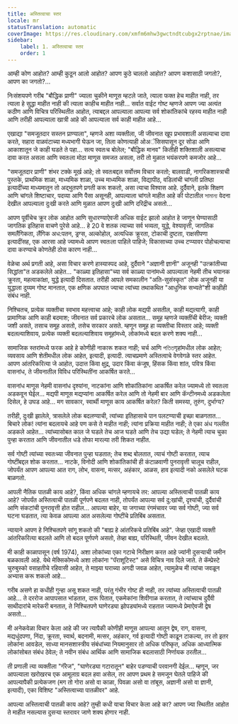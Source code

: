 ```yaml
---
title: अस्तित्वाचा स्तर
locale: mr
statusTranslation: automatic
coverImage: https://res.cloudinary.com/xmfm6mhw3gwctndtcubgx2rptnae/image/upload/v1740468922/small_cover_tratado_de_psicologia_revolucionaria_a4c0dca4e0.webp
sidebar:
    label: 1. अस्तित्वाचा स्तर
    order: 1
---
```

आम्ही कोण आहोत? आम्ही कुठून आलो आहोत? आपण कुठे चाललो आहोत? आपण कशासाठी जगतो?, आपण का जगतो?...

निःसंशयपणे गरीब "बौद्धिक प्राणी" ज्याला चुकीने माणूस म्हटले जाते, त्याला फक्त हेच माहीत नाही, तर त्याला हे सुद्धा माहीत नाही की त्याला काहीच माहीत नाही... सर्वात वाईट गोष्ट म्हणजे आपण ज्या अत्यंत कठीण आणि विचित्र परिस्थितीत आहोत, त्याबद्दल आपल्याला आपल्या सर्व शोकांतिकांचे रहस्य माहीत नाही आणि तरीही आपल्याला खात्री आहे की आपल्याला सर्व काही माहीत आहे...

एखाद्या "समजूतदार सस्तन प्राण्याला", म्हणजे अशा व्यक्तीला, जी जीवनात खूप प्रभावशाली असल्याचा दावा करते, सहारा वाळवंटाच्या मध्यभागी घेऊन जा, तिला कोणत्याही ओअॅसिसपासून दूर सोडा आणि आकाशातून जे काही घडते ते पहा... सत्य स्वतःच बोलेल; "बौद्धिक मानव" कितीही शक्तिशाली असल्याचा दावा करत असला आणि स्वतःला मोठा माणूस समजत असला, तरी तो मुळात भयंकरपणे कमजोर आहे...

"समजूतदार प्राणी" शंभर टक्के मूर्ख आहे; तो स्वतःबद्दल सर्वोत्तम विचार करतो; बालवाडी, नागरिकशास्त्राची पुस्तके, प्राथमिक शाळा, माध्यमिक शाळा, उच्च माध्यमिक शाळा, विद्यापीठ, वडिलांची चांगली प्रतिष्ठा इत्यादींच्या माध्यमातून तो अद्भुतपणे प्रगती करू शकतो, असा त्याचा विश्वास आहे. दुर्दैवाने, इतके शिक्षण आणि चांगले शिष्टाचार, पदव्या आणि पैसा असूनही, आपल्याला चांगले माहीत आहे की पोटातील সামান্য वेदना देखील आपल्याला दुःखी करते आणि मुळात आपण दुःखी आणि दरिद्रीच असतो...

आपण पूर्वीचेच क्रूर लोक आहोत आणि सुधारण्याऐवजी अधिक वाईट झालो आहोत हे जाणून घेण्यासाठी जागतिक इतिहास वाचणे पुरेसे आहे... हे 20 वे शतक त्याच्या सर्व भव्यता, युद्धे, वेश्यावृत्ती, जागतिक समलैंगिकता, लैंगिक अध:पतन, ड्रग्स, अल्कोहोल, अत्यधिक क्रूरता, टोकाची दुष्टता, राक्षसीपणा इत्यादींसह, एक आरसा आहे ज्यामध्ये आपण स्वतःला पाहिले पाहिजे; विकासाच्या उच्च टप्प्यावर पोहोचल्याचा दावा करण्याचे कोणतेही ठोस कारण नाही...

वेळेचा अर्थ प्रगती आहे, असा विचार करणे हास्यास्पद आहे, दुर्दैवाने "अज्ञानी ज्ञानी" अजूनही "उत्क्रांतीच्या सिद्धांता"त अडकलेले आहेत... "काळ्या इतिहासा"च्या सर्व काळ्या पानांमध्ये आपल्याला नेहमी तीच भयानक क्रूरता, महत्वाकांक्षा, युद्धे इत्यादी दिसतात. तरीही आपले समकालीन "अति-सुसंस्कृत" लोक अजूनही या युद्धाला दुय्यम गोष्ट मानतात, एक क्षणिक अपघात ज्याचा त्यांच्या तथाकथित "आधुनिक सभ्यते"शी काहीही संबंध नाही.

निश्चितच, प्रत्येक व्यक्तीचा स्वभाव महत्त्वाचा आहे; काही लोक मद्यपी असतील, काही मद्यत्यागी, काही प्रामाणिक आणि काही बदमाश; जीवनात सर्व प्रकारचे लोक असतात... समूह म्हणजे व्यक्तींची बेरीज; व्यक्ती जशी असते, तसाच समूह असतो, तसेच सरकार असते. म्हणून समूह हा व्यक्तीचा विस्तार आहे; व्यक्ती बदलल्याशिवाय, प्रत्येक व्यक्ती बदलल्याशिवाय समूहांमध्ये, लोकांमध्ये बदल करणे शक्य नाही...

सामाजिक स्तरांमध्ये फरक आहे हे कोणीही नाकारू शकत नाही; चर्च आणि পতিতगृहांमधील लोक आहेत; व्यवसाय आणि शेतीमधील लोक आहेत, इत्यादी, इत्यादी. त्याचप्रमाणे अस्तित्वाचे वेगवेगळे स्तर आहेत. आपण आंतरिकरित्या जे आहोत, उदात्त किंवा क्षुद्र, उदार किंवा कंजूष, हिंसक किंवा शांत, पवित्र किंवा वासनांध, ते जीवनातील विविध परिस्थितींना आकर्षित करते...

वासनांध माणूस नेहमी वासनांध दृश्यांना, नाटकांना आणि शोकांतिकांना आकर्षित करेल ज्यामध्ये तो स्वतःला अडकवून घेईल... मद्यपी माणूस मद्यप्यांना आकर्षित करेल आणि तो नेहमी बार आणि कॅन्टीनमध्ये अडकलेला दिसेल, हे उघड आहे... मग सावकार, स्वार्थी माणूस काय आकर्षित करेल? किती समस्या, तुरुंग, दुर्भाग्य?

तरीही, दुःखी झालेले, त्रासलेले लोक बदलण्याची, त्यांच्या इतिहासाचे पान पलटण्याची इच्छा बाळगतात... बिचारे लोक! त्यांना बदलायचे आहे पण कसे ते माहीत नाही; त्यांना प्रक्रिया माहीत नाही; ते एका अंध गल्लीत अडकले आहेत... त्यांच्यासोबत काल जे घडले तेच आज घडते आणि तेच उद्या घडेल; ते नेहमी त्याच चुका पुन्हा करतात आणि जीवनातील धडे तोफा मारल्या तरी शिकत नाहीत.

सर्व गोष्टी त्यांच्या स्वतःच्या जीवनात पुन्हा घडतात; तेच शब्द बोलतात, त्याचं गोष्टी करतात, त्याच गोष्टींबद्दल शोक करतात... नाटके, विनोदी आणि शोकांतिकांची ही कंटाळवाणी पुनरावृत्ती चालूच राहील, जोपर्यंत आपण आपल्या आत राग, लोभ, वासना, मत्सर, अहंकार, आळस, हाव इत्यादी नको असलेले घटक बाळगतो.

आपली नैतिक पातळी काय आहे?, किंवा अधिक चांगले म्हणायचे तर: आपल्या अस्तित्वाची पातळी काय आहे? जोपर्यंत अस्तित्वाची पातळी पूर्णपणे बदलत नाही, तोपर्यंत आपल्या सर्व दु:खांची, दृश्यांची, दुर्दैवांची आणि संकटांची पुनरावृत्ती होत राहील... आपल्या बाहेर, या जगाच्या रंगमंचावर ज्या सर्व गोष्टी, ज्या सर्व घटना घडतात, त्या केवळ आपल्या आत असलेल्या गोष्टींचे प्रतिबिंब असतात.

न्यायाने आपण हे निश्चितपणे सांगू शकतो की "बाह्य हे आंतरिकचे प्रतिबिंब आहे". जेव्हा एखादी व्यक्ती आंतरिकरित्या बदलते आणि तो बदल पूर्णपणे असतो, तेव्हा बाह्य, परिस्थिती, जीवन देखील बदलते.

मी काही काळापासून (वर्ष 1974), अशा लोकांच्या एका गटाचे निरीक्षण करत आहे ज्यांनी दुसऱ्याची जमीन बळकावली आहे. येथे मेक्सिकोमध्ये अशा लोकांना "पॅराशूटिस्ट" असे विचित्र नाव दिले जाते. ते कॅम्प्रेस्टे चुरुबुस्को वसाहतीचे रहिवासी आहेत, ते माझ्या घराच्या अगदी जवळ आहेत, त्यामुळेच मी त्यांचा जवळून अभ्यास करू शकलो आहे...

गरीब असणे हा कधीही गुन्हा असू शकत नाही, परंतु गंभीर गोष्ट ही नाही, तर त्यांच्या अस्तित्वाची पातळी आहे... ते दररोज आपापसात भांडतात, दारू पितात, एकमेकांना शिवीगाळ करतात, ते त्यांच्याच दुर्दैवी साथीदारांचे मारेकरी बनतात, ते निश्चितपणे घाणेरड्या झोपड्यांमध्ये राहतात ज्यामध्ये प्रेमाऐवजी द्वेष असतो...

मी अनेकवेळा विचार केला आहे की जर त्यापैकी कोणीही माणूस आपल्या आतून द्वेष, राग, वासना, मद्यधुंदपणा, निंदा, क्रूरता, स्वार्थ, बदनामी, मत्सर, अहंकार, गर्व इत्यादी गोष्टी काढून टाकल्या, तर तो इतर लोकांना आवडेल, साध्या मानसशास्त्रीय संबंधांच्या नियमानुसार तो अधिक परिष्कृत, अधिक आध्यात्मिक लोकांसोबत संबंध ठेवेल; ते नवीन संबंध आर्थिक आणि सामाजिक बदलासाठी निर्णायक ठरतील...

ती प्रणाली त्या व्यक्तीला "गॅरेज", "घाणेरड्या गटारातून" बाहेर पडण्याची परवानगी देईल... म्हणून, जर आपल्याला खरोखरच एक आमूलाग्र बदल हवा असेल, तर आपण प्रथम हे समजून घेतले पाहिजे की आपल्यापैकी प्रत्येकजण (मग तो गोरा असो वा काळा, पिवळा असो वा तांबूस, अज्ञानी असो वा ज्ञानी, इत्यादी), एका विशिष्ट "अस्तित्वाच्या पातळीवर" आहे.

आपल्या अस्तित्वाची पातळी काय आहे? तुम्ही कधी याचा विचार केला आहे का? आपण ज्या स्थितीत आहोत ते माहीत नसल्यास दुसऱ्या स्तरावर जाणे शक्य होणार नाही.

